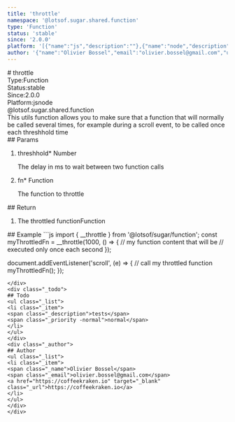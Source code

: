 ```yaml
---
title: 'throttle'
namespace: '@lotsof.sugar.shared.function'
type: 'Function'
status: 'stable'
since: '2.0.0'
platform: '[{"name":"js","description":""},{"name":"node","description":""}]'
author: '{"name":"Olivier Bossel","email":"olivier.bossel@gmail.com","url":"https://coffeekraken.io"}'
---
```

<div class="docmap-mdx">
# throttle
<div class="_metas">
<div class="_type"><span class="_type-label">Type:</span><span class="_type-value">Function</span></div>
<div class="_status"><span class="_status-label">Status:</span><span class="_status-value -stable">stable</span></div>
<div class="_since"><span class="_since-label">Since:</span><span class="_since-value">2.0.0</span></div>
<div class="_platform"><span class="_platform-label">Platform:</span><span class="_platform-value -js">js</span><span class="_platform-value -node">node</span></div>
</div>
<div class="_namespace">@lotsof.sugar.shared.function</div>
<div class="_description">
This utils function allows you to make sure that a function that will normally be called
several times, for example during a scroll event, to be called once each threshhold time
</div>
<div class="_params">
## Params
<ol class="_list">
<li class="_item">
<span class="_name">threshhold<span class="_required">*</span></span><span class="_default"></span> <span class="_type">Number</span>
<p class="_description">The delay in ms to wait between two function calls</p>
</li>
<li class="_item">
<span class="_name">fn<span class="_required">*</span></span><span class="_default"></span> <span class="_type">Function</span>
<p class="_description">The function to throttle</p>
</li>
</ol>
</div>
<div class="_return">
## Return
<ol class="_list">
<li class="_item">
<span class="_description">The throttled function</span><span class="_default"></span><span class="_type">Function</span>
</li>
</ol>
</div>
<div class="_examples">
## Example
```js
import { __throttle } from '@lotsof/sugar/function';
const myThrottledFn = __throttle(1000, () => {
		// my function content that will be
		// executed only once each second
});

document.addEventListener('scroll', (e) => {
		// call my throttled function
		myThrottledFn();
});
```
</div>
<div class="_todo">
## Todo
<ul class="_list">
<li class="_item">
<span class="_description">tests</span>
<span class="_priority -normal">normal</span>
</li>
</ul>
</div>
<div class="_author">
## Author
<ul class="_list">
<li class="_item">
<span class="_name">Olivier Bossel</span>
<span class="_email">olivier.bossel@gmail.com</span>
<a href="https://coffeekraken.io" target="_blank" class="_url">https://coffeekraken.io</a>
</li>
</ul>
</div>
</div>